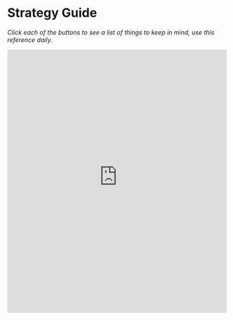 # Strategy Guide
*Click each of the buttons to see a list of things to keep in mind, use this reference daily.*

<iframe src="https://www.fitness.salmanmalik.co/" width="500" height="600" frameborder="0" marginheight="0" marginwidth="0">Loading…</iframe>